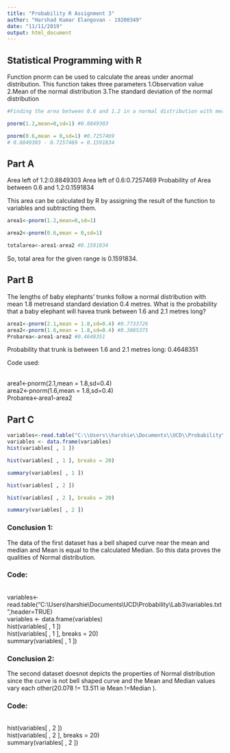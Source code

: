 ```yaml
---
title: "Probability R Assignment 3"
author: "Harshad Kumar Elangovan - 19200349"
date: "11/11/2019"
output: html_document
---
```

## Statistical Programming with R

Function pnorm can be used to calculate the areas under anormal distribution. This function takes three parameters 
  1.Observation value
  2.Mean   of   the   normal   distribution
  3.The   standard   deviation   of   the   normal distribution

```r
#Finding the area between 0.6 and 1.2 in a normal distribution with mean 0 and standard deviation 1

pnorm(1.2,mean=0,sd=1) #0.8849303

pnorm(0.6,mean = 0,sd=1) #0.7257469
# 0.8849303 - 0.7257469 = 0.1591834
```

## Part A

Area left of 1.2:0.8849303
Area left of 0.6:0.7257469
Probability of Area between 0.6 and 1.2:0.1591834

This area can be calculated by R by assigning the result of the function to variables and subtracting them.

```r
area1<-pnorm(1.2,mean=0,sd=1)

area2<-pnorm(0.6,mean = 0,sd=1)

totalarea<-area1-area2 #0.1591834
```

So, total area for the given range is 0.1591834.

## Part B

The lengths of baby elephants’ trunks follow a normal distribution with mean 1.8 metresand standard deviation 0.4 metres. What is the probability that a baby elephant will havea trunk between 1.6 and 2.1 metres long?

```r
area1<-pnorm(2.1,mean = 1.8,sd=0.4) #0.7733726
area2<-pnorm(1.6,mean = 1.8,sd=0.4) #0.3085375
Probarea<-area1-area2 #0.4648351
```

Probability that trunk is between 1.6 and 2.1 metres long: 0.4648351

Code used:

</br>area1<-pnorm(2.1,mean = 1.8,sd=0.4)
</br>area2<-pnorm(1.6,mean = 1.8,sd=0.4)
</br>Probarea<-area1-area2

## Part C

```r
variables<-read.table("C:\\Users\\harshie\\Documents\\UCD\\Probability\\Lab3\\variables.txt",header=TRUE)
variables <- data.frame(variables)
hist(variables[ , 1 ])
```

```r
hist(variables[ , 1 ], breaks = 20)
```

```r
summary(variables[ , 1 ])
```

```r
hist(variables[ , 2 ])
```
```r
hist(variables[ , 2 ], breaks = 20)
```

```r
summary(variables[ , 2 ])
```

### Conclusion 1:

The data of the first dataset has a bell shaped curve near the mean and median and Mean is equal to the calculated Median. So this data proves the qualities of Normal distribution.

### Code:

</br>variables<-read.table("C:\\Users\\harshie\\Documents\\UCD\\Probability\\Lab3\\variables.txt",header=TRUE)
</br>variables <- data.frame(variables)
</br>hist(variables[ , 1 ])
</br>hist(variables[ , 1 ], breaks = 20)
</br>summary(variables[ , 1 ])

### Conclusion 2:
The second dataset doesnot depicts the properties of Normal distribution since the curve is not bell shaped curve and the Mean and Median values vary each other(20.078 != 13.511 ie Mean !=Median ).

### Code:
</br>hist(variables[ , 2 ])
</br>hist(variables[ , 2 ], breaks = 20)
</br>summary(variables[ , 2 ])